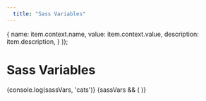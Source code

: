 ```yaml
---
  title: "Sass Variables"
---
```


  {
    name: item.context.name,
    value: item.context.value,
    description: item.description,
  }
));

# Sass Variables

<div className="sprk-o-Box">
  {console.log(sassVars, 'cats')}
  {sassVars && (
    <SprkTable
      additionalTableClasses="sprk-b-Table--spacing-medium"
      idString="table-1"
      columns={[{
          name: 'name',
          header: 'Variable',
        },
        {
          name: 'value',
          header: 'Default Value',
        },
        {
          name: 'description',
          header: 'Description',
        }]
      }
      rows={sassVars}
    />
  )}
</div>
